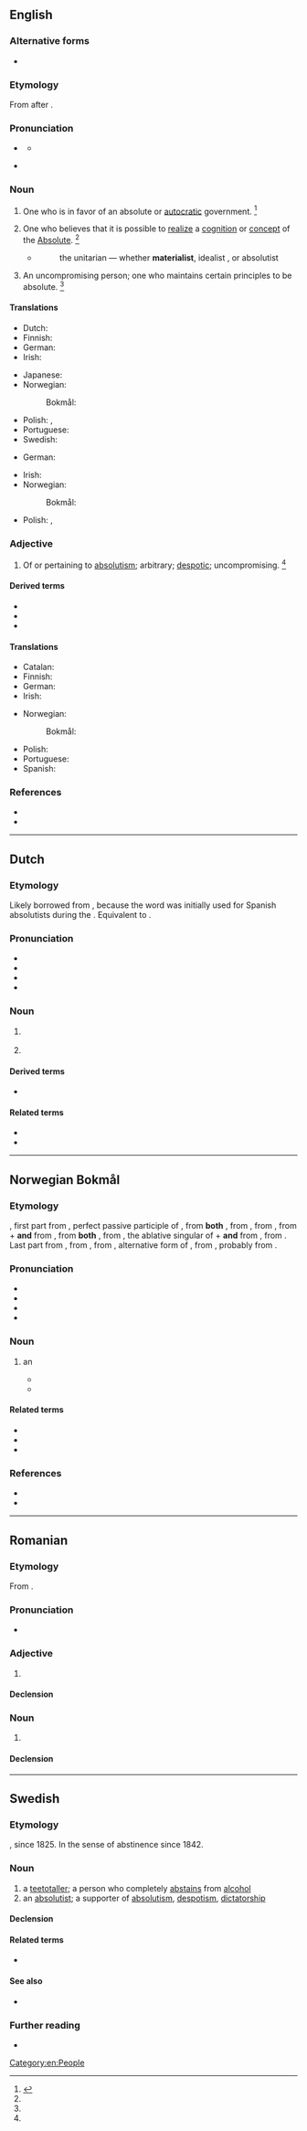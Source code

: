 ==English==
{{wikipedia}}

===Alternative forms===
* {{sense|adjective}} {{l|en|absolutistic}}

===Etymology===
From {{suffix|en|absolute|ist}} after {{der|en|fr|absolutiste}}.

===Pronunciation===
* {{a|RP}} {{IPA|en|/ˈæb.səˌluː.tɪst/|/ˈæb.səˌljuː.tɪst/}}
** {{audio|en|LL-Q1860 (eng)-Vealhurl-absolutist.wav|Audio (UK)}}
* {{a|US}} {{IPA|en|/ˈæb.səˌlu.tɪst/}}

===Noun===
{{en-noun}}

# One who is in favor of an absolute or [[autocratic]] government. {{defdate|First attested in the mid 19<sup>th</sup> century.}}<ref name=SOED>{{R:SOED5|page=9}}</ref>
# {{lb|en|metaphysics}} One who believes that it is possible to [[realize]] a [[cognition]] or [[concept]] of the [[Absolute]]. {{defdate|First attested in the mid 19<sup>th</sup> century.}}<ref name=SOED/>
#* {{RQ:Hamilton Metaphysics and Logic}}
#*:the unitarian — whether '''materialist''', idealist , or absolutist 
# An uncompromising person; one who maintains certain principles to be absolute. {{defdate|First attested in the early 20<sup>th</sup> century.}}<ref name=SOED/>

====Translations====
{{trans-top|one who favors autocratic government}}
* Dutch: {{t+|nl|absolutist|m}}
* Finnish: {{t+|fi|absolutisti}}
* German: {{t+|de|Absolutist|m}}
* Irish: {{t|ga|absalóideach|m}}
{{trans-mid}}
* Japanese: {{t|ja|絶対主義者|tr=ぜったいしゅぎしゃ, zettaishugisha}}
* Norwegian:
*: Bokmål: {{t|nb|absolutist|m}}
* Polish: {{t+|pl|absolutysta|m}}, {{t+|pl|absolutystka|f}}
* Portuguese: {{t+|pt|absolutista|m|f}}
* Swedish: {{t+|sv|absolutist|c}}
{{trans-bottom}}

{{trans-top|metaphysics}}
* German: {{t+|de|Absolutist|m}}
{{trans-mid}}
* Irish: {{t|ga|absalóideach|m}}
* Norwegian:
*: Bokmål: {{t-needed|nb}}
* Polish: {{t+|pl|absolutysta|m}}, {{t+|pl|absolutystka|f}}
{{trans-bottom}}

===Adjective===
{{en-adj}}

# Of or pertaining to [[absolutism]]; arbitrary; [[despotic]]; uncompromising. {{defdate|First attested in the mid 19<sup>th</sup> century.}}<ref name=SOED/>

====Derived terms====
* {{l|en|absolutistic}}
* {{l|en|absolutistical}}
* {{l|en|absolutistically}}

====Translations====
{{trans-top|of or pertaining to absolutism}}
* Catalan: {{t|ca|absolutista|m|f}}
* Finnish: {{t|fi|absolutistinen}}
* German: {{t+|de|absolutistisch}}
* Irish: {{t|ga|absalóideach|m}}
{{trans-mid}}
* Norwegian:
*: Bokmål: {{t|nb|absolutistisk}}
* Polish: {{t+|pl|absolutystyczny}}
* Portuguese: {{t+|pt|absolutista}}
* Spanish: {{t+|es|absolutista}}
{{trans-bottom}}

===References===
<references/>
* {{R:OneLook}}
* {{R:Webster 1913}}

[[Category:en:People]]

----

==Dutch==

===Etymology===
Likely borrowed from {{bor|nl|es|absolutista}}, because the word was initially used for Spanish absolutists during the {{w|Ominous Decade}}. Equivalent to {{suf|nl|absoluut|ist}}.

===Pronunciation===
* {{IPA|nl|/ˌɑp.soː.lyˈtɪst/}}
* {{audio|nl|Nl-absolutist.ogg|Audio}}
* {{hyphenation|nl|ab|so|lu|tist}}
* {{rhymes|nl|ɪst}}

===Noun===
{{nl-noun|m|-en|-}}

# {{lb|nl|politics|historical|political science}} {{l|en|absolutist}} {{gloss|adherent of the absolute sovereignty of rulers}} {{defdate|from 1820s}}
# {{lb|nl|philosophy}} {{l|en|absolutist}} {{gloss|one believing in metaphysical absolutes}}

====Derived terms====
* {{l|nl|absolutistisch}}

====Related terms====
* {{l|nl|absolutisme}}
* {{l|nl|absoluut}}

----

==Norwegian Bokmål==

===Etymology===
{{root|nb|ine-pro|*lewh₃-}}
{{af|nb|absolutt|-ist}}, first part from {{der|nb|la|absolūtus||concluded, absolute}}, perfect passive participle of {{m|la|absolvō||complete, finish}}, from '''both''' {{m|la|ab-||from, off, away from}}, from {{der|nb|la|ab||from, away from, on, in}}, from {{der|nb|itc-pro|*ab}}, from {{der|nb|ine-pro|*h₂epó||off, away}} + '''and''' from {{m|la|solvō||release, loosen, dissolve, take apart}}, from '''both''' {{m|la|sē-||apart-, aside-, away}}, from {{der|nb|ine-pro|*s(w)ēd}}, the ablative singular of {{m|ine-pro|*swé|*s(w)é|t=self}} + '''and''' from {{m|la|luō||I untie, set free, separate}}, from {{der|nb|ine-pro|*lewh₃-||to wash}}. Last part from {{der|nb|fr|-iste||-ist, -istic}}, from {{der|nb|la|-ista||-ist; one who practises or believes}}, from {{der|nb|grc|-ιστής}}, alternative form of {{m|grc|-τής}}, from {{der|nb|grk-pro|*-tās}}, probably from {{der|nb|ine-pro|*-teh₂|pos=forms nouns representing state of being}}.

===Pronunciation===
* {{IPA|nb|/absʊlʉˈtɪst/|/apsʊlʉˈtɪst/}}
* {{audio|nb|NB - Pronunciation of Norwegian Bokmål «absolutist».ogg|Audio}}
* {{rhymes|nb|ɪst}}
* {{hyph|nb|ab|so|lut|ist}}

===Noun===
{{nb-noun-m1}}

# {{lb|nb|politics|political science}} an {{l|en|absolutist}} {{q|one who is in favor of an absolute or [[autocratic]] government}}
#* {{quote-book|nb|year=1853|author={{w|Henrik Wergeland}}|title=Samlede Skrifter III|page=43|passage=absolutisternes rædselsgjerninger og forfølgelser mod de liberale [i Spania]|t=the atrocities of the absolutists and the persecution of the liberals [in Spain]}}
#* {{quote-journal|nb|date=09.07.2004|work=Morgenbladet|text=konferansen blir avbrutt av … primitivistiske studenter og religiøse absolutister|t=the conference is interrupted by… primitivist students and religious absolutists}}

====Related terms====
* {{l|nb|absolutisme||absolutism}}
* {{l|nb|absolutistisk||absolutistic}}
* {{l|nb|absolutt||absolute}}

===References===
* {{R:The Bokmål Dictionary}}
* {{R:NAOB}}

{{c|nb|People|Philosophy}}

----

==Romanian==

===Etymology===
From {{der|ro|fr|absolutiste}}.

===Pronunciation===
* {{IPA|ro|/ab.so.luˈtist/}}

===Adjective===
{{ro-adj|4}}

# {{m|en|absolutist}} {{gloss|pertaining to absolutism}}

====Declension====
{{ro-decl-adj}}

===Noun===
{{ro-noun|m|absolutiști|f=absolutistă}}

# {{m|en|absolutist}} {{gloss|proponent of absolutism}}

====Declension====
{{ro-noun-m|pl=absolutiști}}

----

==Swedish==

===Etymology===
{{suffix|sv|absolut|ist}}, since 1825. In the sense of abstinence since 1842.

===Noun===
{{sv-noun|c}}

# a [[teetotaller]]; a person who completely [[abstains]] from [[alcohol]]
# an [[#English|absolutist]]; a supporter of [[absolutism]], [[despotism]], [[dictatorship]]

====Declension====
{{sv-infl-noun-c-er}}

====Related terms====
* {{l|sv|absolutistisk}}

====See also====
* {{l|sv|nykterist}}

===Further reading===
* {{R:svenska.se|saob}}